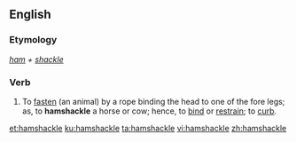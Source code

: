 ==English==

===Etymology===
''[[ham]] + [[shackle]]''

===Verb===
{{en-verb|hamshackles|hamshackling|hamshackled}}

# {{label|en|transitive}} To [[fasten]] (an animal) by a rope binding the head to one of the fore legs; as, to '''hamshackle''' a horse or cow; hence, to [[bind]] or [[restrain]]; to [[curb]].

[[et:hamshackle]]
[[ku:hamshackle]]
[[ta:hamshackle]]
[[vi:hamshackle]]
[[zh:hamshackle]]
